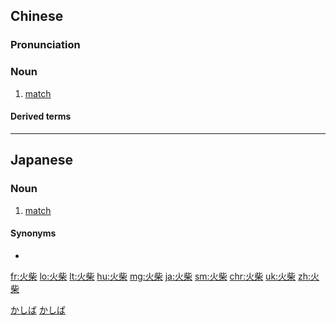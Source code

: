 ==Chinese==
{{zh-forms}}

===Pronunciation===
{{zh-pron
|m=huǒchái
|ma=Zh-huochái.ogg
|c=fo2 caai4
|mn=hóe-chhâ/hé-chhâ
|cat=n
}}

===Noun===
{{zh-noun}}

# [[match]] {{gloss|for lighting candles, cigars, etc.}}

====Derived terms====
{{zh-der|火柴盒}}

{{zh-cat|Fire|Light sources|Elementary}}

----

==Japanese==
{{ja-kanjitab|か|しば|yomi=j}}

===Noun===
{{ja-noun|かしば}}

# [[match]] {{gloss|device to make fire}}

====Synonyms====
* {{ja-r|燐寸|マッチ}}

[[Category:ja:Fire|かしば]]
[[Category:ja:Light sources|かしば]]

[[fr:火柴]]
[[lo:火柴]]
[[lt:火柴]]
[[hu:火柴]]
[[mg:火柴]]
[[ja:火柴]]
[[sm:火柴]]
[[chr:火柴]]
[[uk:火柴]]
[[zh:火柴]]